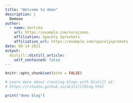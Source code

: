 ```yaml
---
title: "Welcome to demo"
description: |
  Demooo
author:
  - name: Vertika
    url: https://example.com/norajones
    affiliation: Spacely Sprockets
    affiliation_url: https://example.com/spacelysprokets
date: 08-14-2021
output:
  distill::distill_article:
    self_contained: false
---
```


```r
knitr::opts_chunk$set(echo = FALSE)

# Learn more about creating blogs with Distill at:
# https://rstudio.github.io/distill/blog.html

```

```r
print("demo blog")
```


